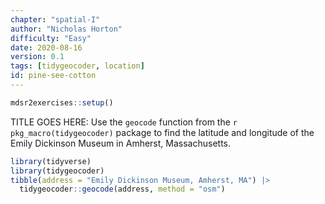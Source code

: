 ```yaml
---
chapter: "spatial-I"
author: "Nicholas Horton"
difficulty: "Easy"
date: 2020-08-16 
version: 0.1
tags: [tidygeocoder, location]
id: pine-see-cotton
---
```


```r
mdsr2exercises::setup()
```

TITLE GOES HERE:	Use the `geocode` function from the `r pkg_macro(tidygeocoder)` package to find the latitude and longitude of the Emily Dickinson Museum in Amherst, Massachusetts. 

<!--begin-answer-->
 
```r
library(tidyverse)
library(tidygeocoder)
tibble(address = "Emily Dickinson Museum, Amherst, MA") |>
  tidygeocoder::geocode(address, method = "osm")
```
 
<!--end-answer-->
